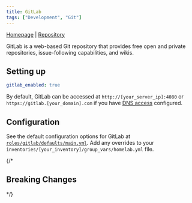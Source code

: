```yaml
---
title: GitLab
tags: ["Development", "Git"]
---
```



[Homepage](https://gitlab.com/) |
[Repository](https://gitlab.com/gitlab-org/omnibus-gitlab/tree/master/docker)

<Tags tags={frontmatter.tags} />

GitLab is a web-based Git repository that provides free open and private repositories, issue-following capabilities, and wikis.

## Setting up

```yaml title="inventories/homelab/group_vars/homelab.yml"
gitlab_enabled: true
```

By default, GitLab can be accessed at `http://[your_server_ip]:4080` or `https://gitlab.[your_domain].com` if you have [DNS access](../../guides/dns-access/) configured.

## Configuration

See the default configuration options for GitLab at [`roles/gitlab/defaults/main.yml`](https://github.com/Dylancyclone/ansible-homelab-orchestration/blob/main/roles/gitlab/defaults/main.yml).
Add any overrides to your `inventories/[your_inventory]/group_vars/homelab.yml` file.

{/* 

## Breaking Changes

*/}